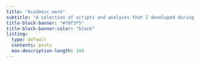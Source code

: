```yaml
---
title: "Academic work"
subtitle: "A selection of scripts and analyses that I developed during my (post)doctoral research."
title-block-banner: "#f0f3f5"
title-block-banner-color: "black"
listing:
  type: default
  contents: posts
  max-description-length: 100
---
```

